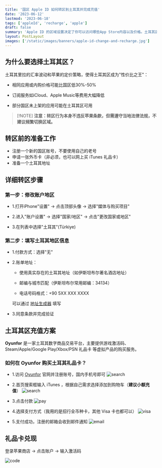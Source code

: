 ```yaml
---
title: '国区 Apple ID 如何转区到土耳其并完成充值'
date: '2023-06-12'
lastmod: '2023-06-18'
tags: ['appleId', 'recharge', 'apple']
draft: false
summary: 'Apple ID 的区域设置决定了你可以访问哪些App Store内容以及价格。土耳其区的 App Store 以其低廉的应用和内购价格而闻名，本教程将详细介绍如何将国区Apple ID转区到土耳其区，包括准备工作、具体步骤以及注意事项和后续充值，帮助你顺利完成转区操作和订阅服务。'
layout: PostLayout
images: ['/static/images/banners/apple-id-change-and-recharge.jpg']
---
```


## 为什么要选择土耳其区？

土耳其里拉的汇率波动和苹果的定价策略，使得土耳其区成为"性价比之王"：

- 相同应用或内购价格可能比国区低30%-50%

- 订阅服务如iCloud、Apple Music等费用大幅降低

- 部分国区未上架的应用可能在土耳其区可用

> [!NOTE] **注意：转区行为本身不违反苹果条款，但需遵守当地法律法规，不建议频繁切换区域。**

## 转区前的准备工作

- 注册一个新的国区账号，不要使用自己的老号
- 申请一张外币卡（非必须，也可以网上买 iTunes 礼品卡）
- 准备一个土耳其地址

## 详细转区步骤

### 第一步：修改账户地区

- 1.打开iPhone"设置" → 点击顶部头像 → 选择"媒体与购买项目"

- 2.进入"账户设置" → 选择"国家/地区" → 点击"更改国家或地区"

- 3.在列表中选择"土耳其"(Türkiye)

### 第二步：填写土耳其地区信息

- 1.付款方式：选择"无"

- 2.账单地址：

  - 使用真实存在的土耳其地址（如伊斯坦布尔著名酒店地址）

  - 邮编与城市匹配（伊斯坦布尔常用邮编：34134）

  - 电话号码格式：+90 5XX XXX XXXX

  可以通过 [地址生成器](https://www.meiguodizhi.com/tr-address) 填写

- 3.同意条款并完成验证

## 土耳其区充值方案

**Oyunfor** 是一家土耳其数字商品交易平台，主要提供游戏激活码、Steam/Apple/Google Play/Xbox/PSN 礼品卡 等虚拟产品的购买服务。

### 如何在 Oyunfor 购买土耳其礼品卡？

- 1.访问 [Oyunfor](https://www.oyunfor.com/) 官网并注册账号，国内手机号即可
![search](https://image.jxzsite.com/i/2025/03/26/r44f0h.png)

- 2.首页搜索框输入 iTunes ，根据自己需求选择添加到购物车（**建议小额充值**）
  ![search](https://image.jxzsite.com/i/2025/03/26/qwxb52.png)

- 3.点击付款
  ![pay](https://image.jxzsite.com/i/2025/03/26/r44t8d.png)

- 4.选择支付方式（我用的是招行全币种卡，其他 Visa 卡也都可以）
  ![visa](https://image.jxzsite.com/i/2025/03/26/qwx5nv.png)

- 5.支付成功，注册的邮箱会收到邮件通知
  ![email](https://image.jxzsite.com/i/2025/03/26/qwxjmo.png)

## 礼品卡兑现

登录苹果商店 → 点击账户 → 输入激活码

![code](https://image.jxzsite.com/i/2025/03/26/qwxl4g.png)
